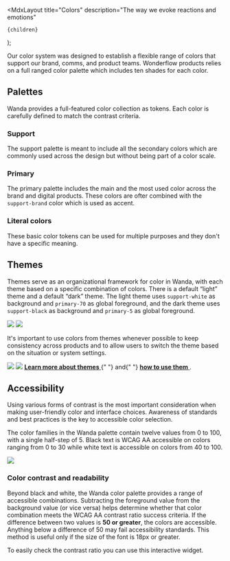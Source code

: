 
  <MdxLayout
    title="Colors"
    description="The way we evoke reactions and emotions"
  >
    {children}
  </MdxLayout>
);

Our color system was designed to establish a flexible range of colors that support our brand, comms, and product teams. Wonderflow products relies on a full ranged color palette which includes ten shades for each color.

## Palettes

Wanda provides a full-featured color collection as tokens. Each color is carefully defined to match the contrast criteria.

<Zoomer>
  <ThemedImg src="/design/colors/colors.png" />
</Zoomer>

### Support

The support palette is meant to include all the secondary colors which are commonly used across the design but without being part of a color scale.

<Stack direction="row" columnGap={16} rowGap={32} wrap>
  <ColorPalette colors={tkns.color.support} id="support" />
</Stack>

### Primary

The primary palette includes the main and the most used color across the brand and digital products. These colors are ofter combined with the `support-brand` color which is used as accent.

<Stack direction="row" columnGap={16} rowGap={32} wrap>
  <ColorPalette colors={tkns.color.primary} id="primary" />
</Stack>

### Literal colors

These basic color tokens can be used for multiple purposes and they don't have a specific meaning.

<Stack rowGap={48}>
  <Stack direction="row" columnGap={24} rowGap={32} wrap>
    <ColorPalette colors={tkns.color.red} title="Red" />
    <ColorPalette colors={tkns.color.green} title="Green" />
    <ColorPalette colors={tkns.color.blue} title="Blue" />
  </Stack>
  <Stack direction="row" columnGap={24} rowGap={32} wrap>
    <ColorPalette colors={tkns.color.purple} title="Purple" />
    <ColorPalette colors={tkns.color.yellow} title="Yellow" />
    <ColorPalette colors={tkns.color.cyan} title="Cyan" />
  </Stack>
</Stack>

## Themes

Themes serve as an organizational framework for color in Wanda, with each theme based on a specific combination of colors. There is a default “light” theme and a default “dark” theme. The light theme uses `support-white` as background and `primary-70` as global foreground, and the dark theme uses `support-black` as background and `primary-5` as global foreground.

<Stack direction="row" columnGap={24}>
  <Zoomer>
    <img loading="lazy" decoding="async" src="/design/colors/light.webp" />
  </Zoomer>
  <Zoomer>
    <img loading="lazy" decoding="async" src="/design/colors/dark.webp" />
  </Zoomer>
</Stack>

It's important to use colors from themes whenever possible to keep consistency across products and to allow users to switch the theme based on the situation or system settings.

<Stack direction="row" columnGap={24}>
  <Zoomer>
    <img loading="lazy" decoding="async" src="/design/colors/light-ex.webp" />
  </Zoomer>
  <Zoomer>
    <img loading="lazy" decoding="async" src="/design/colors/dark-ex.webp" />
  </Zoomer>
</Stack>

<Snackbar kind="info" title="Learn more">
  <a href="/design/themes/">
    <b>Learn more about themes</b>
  </a>{" "}
  and{" "}
  <a href="/develop/using-themes">
    <b>how to use them</b>
  </a>
  .
</Snackbar>

## Accessibility

Using various forms of contrast is the most important consideration when making user-friendly color and interface choices. Awareness of standards and best practices is the key to accessible color selection.

The color families in the Wanda palette contain twelve values from 0 to 100, with a single half-step of 5. Black text is WCAG AA accessible on colors ranging from 0 to 30 while white text is accessible on colors from 40 to 100.

![](/design/colors/contrast-scale.svg)

### Color contrast and readability

Beyond black and white, the Wanda color palette provides a range of accessible combinations. Subtracting the foreground value from the background value (or vice versa) helps determine whether that color combination meets the WCAG AA contrast ratio success criteria. If the difference between two values is **50 or greater**, the colors are accessible. Anything below a difference of 50 may fail accessibility standards. This method is useful only if the size of the font is 18px or greater.

To easily check the contrast ratio you can use this interactive widget.

<ContrastCalc />
